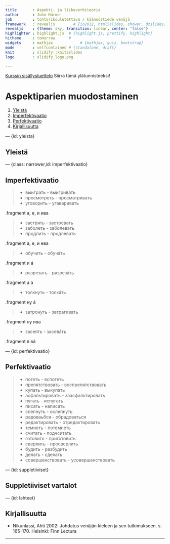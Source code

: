 ---
title       : Aspekti- ja liikeverbiteoria
author      : Juho Härme
job         : tohtorikoulutettava / käännöstiede venäjä
framework   : revealjs        # {io2012, html5slides, shower, dzslides, ...}
revealjs    : {theme: sky, transition: linear, center: "false"}
highlighter : highlight.js  # {highlight.js, prettify, highlight}
hitheme     : tomorrow      # 
widgets     : mathjax            # {mathjax, quiz, bootstrap}
mode        : selfcontained # {standalone, draft}
knit        : slidify::knit2slides
logo        : slidify_logo.png

---

<link rel="stylesheet" type="text/css" href="tyylit.css">

<script src="http://ajax.googleapis.com/ajax/libs/jquery/1.9.1/jquery.min.js"></script>

[Kurssin sisällysluettelo](../index.html)
Siirrä tämä ylätunnisteeksi!

# Aspektiparien muodostaminen

1. [Yleistä](#/yleista)
2. [Imperfektivaatio](#/imperfektivaatio)
3. [Perfektivaatio](#/perfektivaatio)
4. [Kirjallisuutta](#/lahteet)

--- {id: yleista}

## Yleistä


--- {class: narrower,id: imperfektivaatio}

## Imperfektivaatio


<article class='mmbubble bgblue fragment'>

>- вы<span class='fragment highlight-red'>и</span>грать - выигр<span class='fragment highlight-red'>ива</span>ть
>- просмотр<span class='fragment highlight-red'>е</span>ть - просматр<span class='fragment highlight-red'>ива</span>ть
>- уговор<span class='fragment highlight-red'>и</span>ть - угавар<span class='fragment highlight-red'>ива</span>ть

.fragment <span class='right-arrow'>а, е, и</span> <span class='afterarrow'>ива</span>

</article>


<article class='mmbubble bgcyan fragment'>

>- застр<span class='fragment highlight-red'>я</span>ть - застр<span class='fragment highlight-red'>ева</span>ть
>- забол<span class='fragment highlight-red'>е</span>ть - забол<span class='fragment highlight-red'>ева</span>ть
>- продл<span class='fragment highlight-red'>и</span>ть - продл<span class='fragment highlight-red'>ева</span>ть

.fragment <span class='right-arrow'>а, е, и</span> <span class='afterarrow'>ева</span>

</article>


<article class='mmbubble bgred fragment' style='clear:left;'>

>- обуч<span class='fragment highlight-red'>и</span>ть - обуч<span class='fragment highlight-red'>á</span>ть

.fragment <span class='right-arrow'>и</span> <span class='afterarrow'>á</span>

>- разрез<span class='fragment highlight-red'>а</span>ть - разрез<span class='fragment highlight-red'>á</span>ть

.fragment <span class='right-arrow'>a</span> <span class='afterarrow'>á</span>

</article>

<article class='mmbubble bggreen fragment' >

>- толк<span class='fragment highlight-red'>ну</span>ть - толк<span class='fragment highlight-red'>á</span>ть

.fragment <span class='right-arrow'>ну</span> <span class='afterarrow'>á</span>

>- затро<span class='fragment highlight-red'>ну</span>ть - затраг<span class='fragment highlight-red'>ива</span>ть

.fragment <span class='right-arrow'>ну</span> <span class='afterarrow'>ива</span>

</article>

<article class='mmbubble bgblue fragment' >

>- засе<span class='fragment highlight-red'>я</span>ть - засе<span class='fragment highlight-red'>вá</span>ть

.fragment <span class='right-arrow'>я</span> <span class='afterarrow'>вá</span>


</article>

--- {id: perfektivaatio}

## Perfektivaatio


>- потеть - <span class='fragment highlight-red'>вс</span>потеть
>- препятствовать - <span class='fragment highlight-red'>вос</span>препятствовать
>- купать - <span class='fragment highlight-red'>вы</span>купать
>- асфальтировать - <span class='fragment highlight-red'>за</span>асфальтировать
>- пугать - <span class='fragment highlight-red'>и</span>спугать
>- писать - <span class='fragment highlight-red'>на</span>писать
>- слепнуть - <span class='fragment highlight-red'>о</span>слепнуть
>- радоваьбся - <span class='fragment highlight-red'>об</span>радоваться
>- редактировать - <span class='fragment highlight-red'>от</span>редактировать
>- темнеть - <span class='fragment highlight-red'>по</span>темнеть
>- считать - <span class='fragment highlight-red'>под</span>чситать
>- готовить - <span class='fragment highlight-red'>при</span>готовить
>- сверлить - <span class='fragment highlight-red'>про</span>сверлить
>- будить - <span class='fragment highlight-red'>раз</span>будить
>- делать - <span class='fragment highlight-red'>с</span>делать
>- совершенствовать - <span class='fragment highlight-red'>у</span>совершенствовать

--- {id: suppletiiviset}

## Suppletiiviset vartalot

--- {id: lahteet}

## Kirjallisuutta

- Nikunlassi, Ahti 2002: Johdatus venäjän kieleen ja sen tutkimukseen. s. 165-170. Helsinki: Finn Lectura

---

<script>
$('ol.incremental li').addClass('fragment')//note to anyone reading this code, you may need to change to ul from ol depending on ordered vs unordered list
$('ul.incremental li').addClass('fragment')//note to anyone reading this code, you may need to change to ul from ol depending on ordered vs unordered list


</script>


<script>
$(window).bind("load", function() {
Reveal.configure({ width: "100%", height:"100%" });
});
</script>
